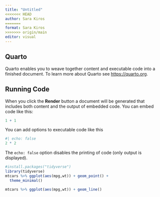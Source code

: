 ```yaml
---
title: "Untitled"
<<<<<<< HEAD
author: Sara Kiros 
=======
format: Sara Kiros 
>>>>>>> origin/main
editor: visual
---
```


## Quarto

Quarto enables you to weave together content and executable code into a finished document. To learn more about Quarto see <https://quarto.org>.

## Running Code

When you click the **Render** button a document will be generated that includes both content and the output of embedded code. You can embed code like this:

```r
1 + 1
```

You can add options to executable code like this

```r
#| echo: false
2 * 2
```

The `echo: false` option disables the printing of code (only output is displayed).

```r
#install.packages("tidyverse")
library(tidyverse)
mtcars %>% ggplot(aes(mpg,wt)) + geom_point() +
  theme_minimal()
```

```r
mtcars %>% ggplot(aes(mpg,wt)) + geom_line()
```





